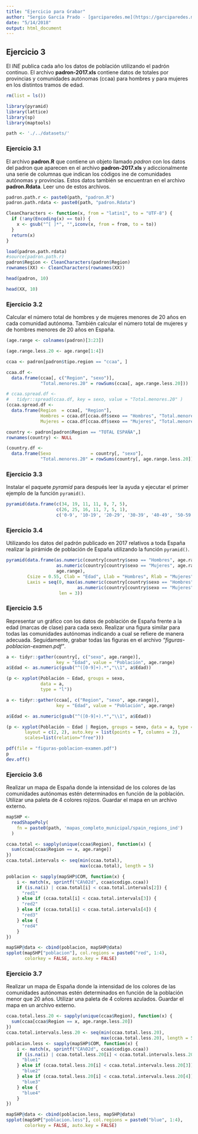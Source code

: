 ```yaml
---
title: "Ejercicio para Grabar"
author: "Sergio García Prado - [garciparedes.me](https://garciparedes.me)"
date: "5/14/2018"
output: html_document
---
```


## Ejercicio 3

El *INE* publica cada año los datos de población utilizando el padrón continuo. El archivo **padron-2017.xls** contiene datos de totales por provincias y comunidades autónomas (ccaa) para hombres y para mujeres en los distintos tramos de edad.

```r
rm(list = ls())
```

```r
library(pyramid)
library(lattice)
library(sp)
library(maptools)
```

```r
path <- './../datasets/'
```



### Ejercicio 3.1

El archivo **padron.R** que contiene un objeto llamado *padron* con los datos del padron que aparecen en el archivo **padron-2017.xls** y adiccionalmente una serie de columnas que indican los códigos ine de comunidades autónomas y provincias. Estos datos también se encuentran en el archivo **padron.Rdata**. Leer uno de estos archivos.

```r
padron.path.r <- paste0(path, "padron.R")
padron.path.rdata <- paste0(path, "padron.Rdata")
```

```r
CleanCharacters <- function(x, from = "latin1", to = "UTF-8") {
  if (!any(Encoding(x) == to)) {
    x <- gsub("^[ ]*", "",iconv(x, from = from, to = to))
  }
  return(x)
}
```


```r
load(padron.path.rdata)
#source(padron.path.r)
padron$Region <- CleanCharacters(padron$Region)
rownames(XX) <- CleanCharacters(rownames(XX))
```


```r
head(padron, 10)
```

```r
head(XX, 10)
```
### Ejercicio 3.2

Calcular el número total de hombres y de mujeres menores de $20$ años en cada comunidad autónoma. También calcular el número total de mujeres y de hombres menores de $20$ años en España.

```r
(age.range <- colnames(padron)[3:23])
```

```r
(age.range.less.20 <- age.range[1:4])
```


```r
ccaa <- padron[padron$tipo.region == "ccaa", ]

ccaa.df <- 
  data.frame(ccaa[, c("Region", "sexo")], 
             "Total.menores.20" = rowSums(ccaa[, age.range.less.20]))
```

```r
# ccaa.spread.df <- 
#   tidyr::spread(ccaa.df, key = sexo, value = "Total.menores.20" )
(ccaa.spread.df <- 
  data.frame(Region  = ccaa[, "Region"], 
             Hombres = ccaa.df[ccaa.df$sexo == "Hombres", "Total.menores.20"],
             Mujeres = ccaa.df[ccaa.df$sexo == "Mujeres", "Total.menores.20"]))
```

```r
country <- padron[padron$Region == "TOTAL ESPAÑA",]
rownames(country) <- NULL

(country.df <- 
  data.frame(Sexo               = country[, "sexo"], 
             "Total.menores.20" = rowSums(country[, age.range.less.20])))
```


### Ejercicio 3.3

Instalar el paquete *pyramid* para después leer la ayuda y ejecutar el primer ejemplo de la función `pyramid()`.

```r
pyramid(data.frame(c(34, 19, 11, 11, 8, 7, 5),
                   c(26, 25, 16, 11, 7, 5, 1),
                   c('0-9', '10-19', '20-29', '30-39', '40-49', '50-59', '60-')))
```

### Ejercicio 3.4

Utilizando los datos del padrón publicado en 2017 relativos a toda España realizar la pirámide de población de España utilizando la función `pyramid()`.

```r
pyramid(data.frame(as.numeric(country[country$sexo == "Hombres", age.range]),
                   as.numeric(country[country$sexo == "Mujeres", age.range]),
                   age.range), 
        Csize = 0.55, Clab = "Edad", Llab = "Hombres", Rlab = "Mujeres",
        Laxis = seq(0, max(as.numeric(country[country$sexo == "Hombres", age.range]),
                           as.numeric(country[country$sexo == "Mujeres", age.range])), 
                    len = 3))
```


### Ejercicio 3.5

Representar un gráfico con los datos de población de España frente a la edad (marcas de clase) para cada sexo. Realizar una figura similar para todas las comunidades autónomas indicando a cual se refiere de manera adecuada. Seguidamente, grabar todas las figuras en el archivo *"figuras-poblacion-examen.pdf"*.


```r
a <- tidyr::gather(country[, c("sexo", age.range)], 
                   key = "Edad", value = "Población", age.range)
a$Edad <- as.numeric(gsub("^([0-9]+).*","\\1", a$Edad))
```

```r
(p <- xyplot(Población ~ Edad, groups = sexo, 
             data = a, 
             type = "l"))
```


```r
a <- tidyr::gather(ccaa[, c("Region", "sexo", age.range)], 
                   key = "Edad", value = "Población", age.range)

a$Edad <- as.numeric(gsub("^([0-9]+).*","\\1", a$Edad))
```

```r
(p <- xyplot(Población ~ Edad | Region, groups = sexo, data = a, type = "l", 
       layout = c(2, 2), auto.key = list(points = T, columns = 2), 
       scales=list(relation="free")))
```

```r
pdf(file = "figuras-poblacion-examen.pdf")    
p
dev.off()  
```


### Ejercicio 3.6

Realizar un mapa de España donde la intensidad de los colores de las comunidades autónomas estén determinados en función de la población. Utilizar una paleta de $4$ colores rojizos. Guardar el mapa en un archivo externo.


```r
mapSHP <- 
  readShapePoly( 
    fn = paste0(path, 'mapas_completo_municipal/spain_regions_ind')
  )
```

```r
ccaa.total <- sapply(unique(ccaa$Region), function(x) {
  sum(ccaa[ccaa$Region == x, age.range])
})
ccaa.total.intervals <- seq(min(ccaa.total), 
                            max(ccaa.total), length = 5)

poblacion <- sapply(mapSHP$COM, function(x) {
    i <- match(x, sprintf("CA%02d", ccaa$codigo.ccaa))
    if (is.na(i) | ccaa.total[i] < ccaa.total.intervals[2]) {
      "red1"
    } else if (ccaa.total[i] < ccaa.total.intervals[3]) {
      "red2"
    } else if (ccaa.total[i] < ccaa.total.intervals[4]) {
      "red3"
    } else {
      "red4"
    }
})

mapSHP@data <- cbind(poblacion, mapSHP@data)
spplot(mapSHP["poblacion"], col.regions = paste0("red", 1:4), 
       colorkey = FALSE, auto.key = FALSE)
```


### Ejercicio 3.7

Realizar un mapa de España donde la intensidad de los colores de las comunidades autónomas estén determinados en función de la población menor que $20$ años. Utilizar una paleta de $4$ colores azulados. Guardar el mapa en un archivo externo.

```r
ccaa.total.less.20 <- sapply(unique(ccaa$Region), function(x) {
  sum(ccaa[ccaa$Region == x, age.range.less.20])
})
ccaa.total.intervals.less.20 <- seq(min(ccaa.total.less.20), 
                                    max(ccaa.total.less.20), length = 5)
poblacion.less <- sapply(mapSHP$COM, function(x) {
    i <- match(x, sprintf("CA%02d", ccaa$codigo.ccaa))
    if (is.na(i) | ccaa.total.less.20[i] < ccaa.total.intervals.less.20[2]) {
      "blue1"
    } else if (ccaa.total.less.20[i] < ccaa.total.intervals.less.20[3]) {
      "blue2"
    } else if (ccaa.total.less.20[i] < ccaa.total.intervals.less.20[4]) {
      "blue3"
    } else {
      "blue4"
    }
})

mapSHP@data <- cbind(poblacion.less, mapSHP@data)
spplot(mapSHP["poblacion.less"], col.regions = paste0("blue", 1:4), 
       colorkey = FALSE, auto.key = FALSE)
```

